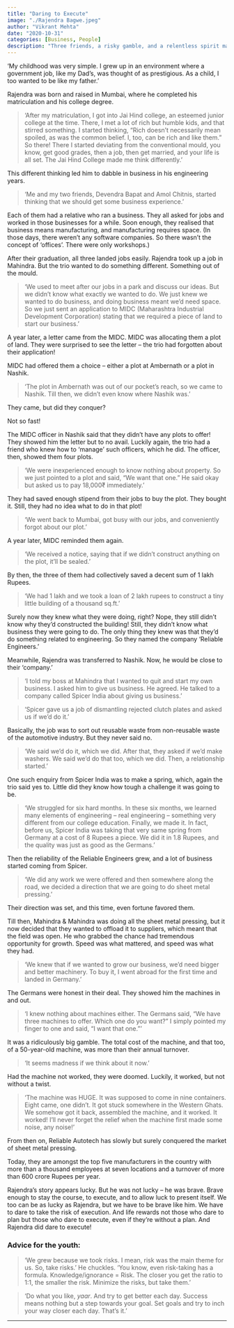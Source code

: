 ```yaml
---
title: "Daring to Execute"
image: "./Rajendra Bagwe.jpeg"
author: "Vikrant Mehta"
date: "2020-10-31"
categories: [Business, People]
description: "Three friends, a risky gamble, and a relentless spirit made Reliable Engineers India's top engineering companies. Rajendra's business journey is one that only a few will dare to try."
---
```


'My childhood was very simple. I grew up in an environment where a government job, like my Dad's, was thought of as prestigious. As a child, I too wanted to be like my father.'

Rajendra was born and raised in Mumbai, where he completed his matriculation and his college degree.

> 'After my matriculation, I got into Jai Hind college, an esteemed junior college at the time. There, I met a lot of rich but humble kids, and that stirred something. I started thinking, “Rich doesn't necessarily mean spoiled, as was the common belief. I, too, can be rich and like them.” So there! There I started deviating from the conventional mould, you know, get good grades, then a job, then get married, and your life is all set. The Jai Hind College made me think differently.'

This different thinking led him to dabble in business in his engineering years.

> 'Me and my two friends, Devendra Bapat and Amol Chitnis, started thinking that we should get some business experience.'

Each of them had a relative who ran a business. They all asked for jobs and worked in those businesses for a while. Soon enough, they realised that business means manufacturing, and manufacturing requires space. (In those days, there weren't any software companies. So there wasn't the concept of 'offices'. There were only workshops.)

After their graduation, all three landed jobs easily. Rajendra took up a job in Mahindra. But the trio wanted to do something different. Something out of the mould.

> 'We used to meet after our jobs in a park and discuss our ideas. But we didn't know what exactly we wanted to do. We just knew we wanted to do business, and doing business meant we'd need space. So we just sent an application to MIDC (Maharashtra Industrial Development Corporation) stating that we required a piece of land to start our business.'

A year later, a letter came from the MIDC. MIDC was allocating them a plot of land. They were surprised to see the letter – the trio had forgotten about their application!

MIDC had offered them a choice – either a plot at Ambernath or a plot in Nashik.

> 'The plot in Ambernath was out of our pocket's reach, so we came to Nashik. Till then, we didn't even know where Nashik was.'

They came, but did they conquer?

Not so fast!

The MIDC officer in Nashik said that they didn't have any plots to offer! They showed him the letter but to no avail. Luckily again, the trio had a friend who knew how to 'manage' such officers, which he did. The officer, then, showed them four plots.

> 'We were inexperienced enough to know nothing about property. So we just pointed to a plot and said, “We want that one.” He said okay but asked us to pay 18,000₹ immediately.'

They had saved enough stipend from their jobs to buy the plot. They bought it. Still, they had no idea what to do in that plot!

> 'We went back to Mumbai, got busy with our jobs, and conveniently forgot about our plot.'

A year later, MIDC reminded them again.

> 'We received a notice, saying that if we didn't construct anything on the plot, it'll be sealed.'

By then, the three of them had collectively saved a decent sum of 1 lakh Rupees.

> 'We had 1 lakh and we took a loan of 2 lakh rupees to construct a tiny little building of a thousand sq.ft.'

Surely now they knew what they were doing, right? Nope, they still didn't know why they'd constructed the building! Still, they didn't know what business they were going to do. The only thing they knew was that they'd do something related to engineering. So they named the company 'Reliable Engineers.'

Meanwhile, Rajendra was transferred to Nashik. Now, he would be close to their 'company.'

> 'I told my boss at Mahindra that I wanted to quit and start my own business. I asked him to give us business. He agreed. He talked to a company called Spicer India about giving us business.'

> 'Spicer gave us a job of dismantling rejected clutch plates and asked us if we'd do it.'

Basically, the job was to sort out reusable waste from non-reusable waste of the automotive industry. But they never said no.

> 'We said we'd do it, which we did. After that, they asked if we'd make washers. We said we'd do that too, which we did. Then, a relationship started.'

One such enquiry from Spicer India was to make a spring, which, again the trio said yes to. Little did they know how tough a challenge it was going to be.

> 'We struggled for six hard months. In these six months, we learned many elements of engineering – real engineering – something very different from our college education. Finally, we made it. In fact, before us, Spicer India was taking that very same spring from Germany at a cost of 8 Rupees a piece. We did it in 1.8 Rupees, and the quality was just as good as the Germans.'

Then the reliability of the Reliable Engineers grew, and a lot of business started coming from Spicer.

> 'We did any work we were offered and then somewhere along the road, we decided a direction that we are going to do sheet metal pressing.'

Their direction was set, and this time, even fortune favored them.

Till then, Mahindra & Mahindra was doing all the sheet metal pressing, but it now decided that they wanted to offload it to suppliers, which meant that the field was open. He who grabbed the chance had tremendous opportunity for growth. Speed was what mattered, and speed was what they had.

> 'We knew that if we wanted to grow our business, we'd need bigger and better machinery. To buy it, I went abroad for the first time and landed in Germany.'

The Germans were honest in their deal. They showed him the machines in and out.

> 'I knew nothing about machines either. The Germans said, “We have three machines to offer. Which one do you want?” I simply pointed my finger to one and said, “I want that one.”'

It was a ridiculously big gamble. The total cost of the machine, and that too, of a 50-year-old machine, was more than their annual turnover.

> 'It seems madness if we think about it now.'

Had the machine not worked, they were doomed. Luckily, it worked, but not without a twist.

> 'The machine was HUGE. It was supposed to come in nine containers. Eight came, one didn't. It got stuck somewhere in the Western Ghats. We somehow got it back, assembled the machine, and it worked. It worked! I'll never forget the relief when the machine first made some noise, any noise!'

From then on, Reliable Autotech has slowly but surely conquered the market of sheet metal pressing.

Today, they are amongst the top five manufacturers in the country with more than a thousand employees at seven locations and a turnover of more than 600 crore Rupees per year.

Rajendra's story appears lucky. But he was not lucky – he was brave. Brave enough to stay the course, to execute, and to allow luck to present itself. We too can be as lucky as Rajendra, but we have to be brave like him. We have to dare to take the risk of execution. And life rewards not those who dare to plan but those who dare to execute, even if they're without a plan. And Rajendra did dare to execute!

### **Advice for the youth:**

> 'We grew because we took risks. I mean, risk was the main theme for us. So, take risks.' He chuckles. 'You know, even risk-taking has a formula. Knowledge/ignorance = Risk. The closer you get the ratio to 1:1, the smaller the risk. Minimize the risks, but take them.'

> 'Do what you like, *yaar*. And try to get better each day. Success means nothing but a step towards your goal. Set goals and try to inch your way closer each day. That's it.'

---
